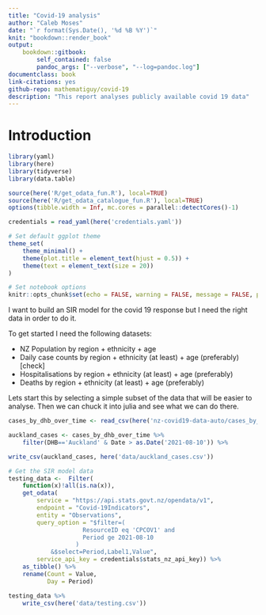 ```yaml
---
title: "Covid-19 analysis"
author: "Caleb Moses"
date: "`r format(Sys.Date(), '%d %B %Y')`"
knit: "bookdown::render_book"
output:
    bookdown::gitbook:
        self_contained: false
        pandoc_args: ["--verbose", "--log=pandoc.log"]
documentclass: book
link-citations: yes
github-repo: mathematiguy/covid-19
description: "This report analyses publicly available covid 19 data"
---
```


# Introduction

```r

library(yaml)
library(here)
library(tidyverse)
library(data.table)

source(here('R/get_odata_fun.R'), local=TRUE)
source(here('R/get_odata_catalogue_fun.R'), local=TRUE)
options(tibble.width = Inf, mc.cores = parallel::detectCores()-1)

credentials = read_yaml(here('credentials.yaml'))

# Set default ggplot theme
theme_set(
    theme_minimal() +
    theme(plot.title = element_text(hjust = 0.5)) +
    theme(text = element_text(size = 20))
)

# Set notebook options
knitr::opts_chunk$set(echo = FALSE, warning = FALSE, message = FALSE, progress=TRUE, verbose=TRUE, cache.extra = knitr::rand_seed)

```

I want to build an SIR model for the covid 19 response but I need the right data in order to do it.

To get started I need the following datasets:

- NZ Population by region + ethnicity + age
- Daily case counts by region + ethnicity (at least) + age (preferably) [check]
- Hospitalisations by region + ethnicity (at least) + age (preferably)
- Deaths by region + ethnicity (at least) + age (preferably)

Lets start this by selecting a simple subset of the data that will be easier to analyse. 
Then we can chuck it into julia and see what we can do there.

```r

cases_by_dhb_over_time <- read_csv(here('nz-covid19-data-auto/cases_by_DHB_over_time.csv'))

auckland_cases <- cases_by_dhb_over_time %>%
    filter(DHB=='Auckland' & Date > as.Date('2021-08-10')) %>%

write_csv(auckland_cases, here('data/auckland_cases.csv'))

```

```r


# Get the SIR model data
testing_data <-  Filter(
    function(x)!all(is.na(x)),
    get_odata(
        service = "https://api.stats.govt.nz/opendata/v1",
        endpoint = "Covid-19Indicators",
        entity = "Observations",
        query_option = "$filter=(
                     ResourceID eq 'CPCOV1' and
                     Period ge 2021-08-10
                   )
            &$select=Period,Label1,Value",
        service_api_key = credentials$stats_nz_api_key)) %>%
    as_tibble() %>%
    rename(Count = Value,
           Day = Period)

testing_data %>%
    write_csv(here('data/testing.csv'))

```
